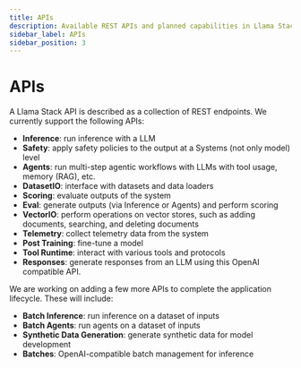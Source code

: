 ```yaml
---
title: APIs
description: Available REST APIs and planned capabilities in Llama Stack
sidebar_label: APIs
sidebar_position: 3
---
```


# APIs

A Llama Stack API is described as a collection of REST endpoints. We currently support the following APIs:

- **Inference**: run inference with a LLM
- **Safety**: apply safety policies to the output at a Systems (not only model) level
- **Agents**: run multi-step agentic workflows with LLMs with tool usage, memory (RAG), etc.
- **DatasetIO**: interface with datasets and data loaders
- **Scoring**: evaluate outputs of the system
- **Eval**: generate outputs (via Inference or Agents) and perform scoring
- **VectorIO**: perform operations on vector stores, such as adding documents, searching, and deleting documents
- **Telemetry**: collect telemetry data from the system
- **Post Training**: fine-tune a model
- **Tool Runtime**: interact with various tools and protocols
- **Responses**: generate responses from an LLM using this OpenAI compatible API.

We are working on adding a few more APIs to complete the application lifecycle. These will include:
- **Batch Inference**: run inference on a dataset of inputs
- **Batch Agents**: run agents on a dataset of inputs
- **Synthetic Data Generation**: generate synthetic data for model development
- **Batches**: OpenAI-compatible batch management for inference
